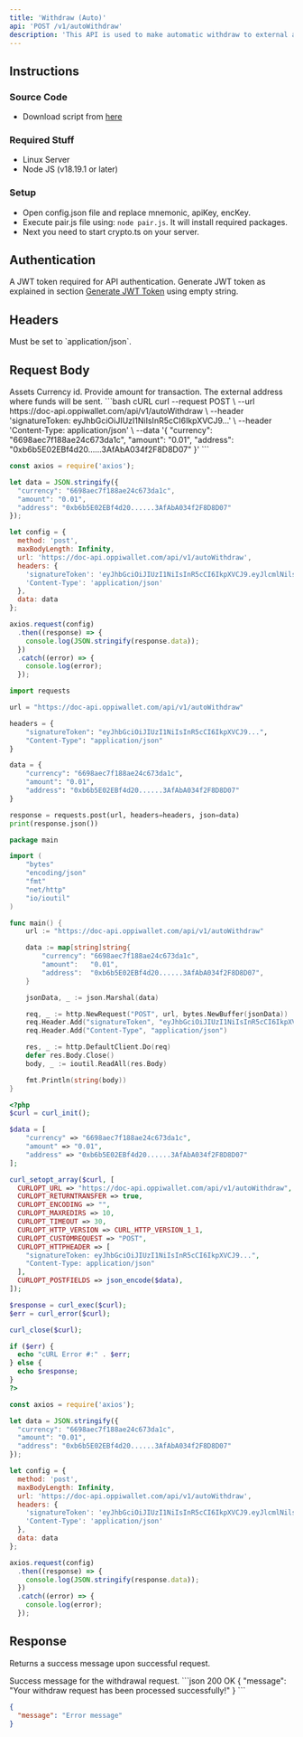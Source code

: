 ```yaml
---
title: 'Withdraw (Auto)'
api: 'POST /v1/autoWithdraw'
description: 'This API is used to make automatic withdraw to external address. Make sure you follow below instructions otherwise it will not work.'
---
```


## Instructions

### Source Code
- Download script from [here](#)

### Required Stuff
- Linux Server
- Node JS (v18.19.1 or later)

### Setup
- Open config.json file and replace mnemonic, apiKey, encKey.
- Execute pair.js file using: `node pair.js`. It will install required packages.
- Next you need to start crypto.ts on your server.

## Authentication

<ParamField header="signatureToken" type="string" required>
  A JWT token required for API authentication.
Generate JWT token as explained in section <a href="/authentication/generate-jwt-token">Generate JWT Token</a> using empty string.
</ParamField>

## Headers

<ParamField header="Content-Type" type="string" required>
  Must be set to `application/json`.
</ParamField>

## Request Body

<ParamField header="currency" type="string" required>
  Assets Currency id.
</ParamField>

<ParamField header="amount" type="string" required>
  Provide amount for transaction.
</ParamField>

<ParamField header="address" type="string" required>
  The external address where funds will be sent.
</ParamField>

<RequestExample>
```bash cURL
curl --request POST \
  --url https://doc-api.oppiwallet.com/api/v1/autoWithdraw \
  --header 'signatureToken: eyJhbGciOiJIUzI1NiIsInR5cCI6IkpXVCJ9...' \
  --header 'Content-Type: application/json' \
  --data '{
    "currency": "6698aec7f188ae24c673da1c",
    "amount": "0.01",
    "address": "0xb6b5E02EBf4d20......3AfAbA034f2F8D8D07"
  }'
```

```javascript JavaScript
const axios = require('axios');

let data = JSON.stringify({
  "currency": "6698aec7f188ae24c673da1c",
  "amount": "0.01",
  "address": "0xb6b5E02EBf4d20......3AfAbA034f2F8D8D07"
});

let config = {
  method: 'post',
  maxBodyLength: Infinity,
  url: 'https://doc-api.oppiwallet.com/api/v1/autoWithdraw',
  headers: { 
    'signatureToken': 'eyJhbGciOiJIUzI1NiIsInR5cCI6IkpXVCJ9.eyJlcmlNilsInR5cCI6IkpsdfsdfHJlcXVlc3QiLCJpYXQiOjE3MTUxNTM2NTQsImV4cCI6MTcxNTE1MzcwOSwia2V5Ijoicmh0TmJELU9yTFQteFp3M3QtMkpFWnR4Iiwic2lnbmF0dXJlU3RyaW5nIjoiMWVjY2M1NDc0YWZiMzU4NDExNDEzNjBkOGQ0MDBlMWYxOWIzNRjYzVkM2YxNTRjNmQ5YjViNSJ9.JuF7d8Oc4EyMvm7s5g3CN9L9Wbl_TFI_yO8jt20dvHw',
    'Content-Type': 'application/json'
  },
  data: data
};

axios.request(config)
  .then((response) => {
    console.log(JSON.stringify(response.data));
  })
  .catch((error) => {
    console.log(error);
  });
```

```python Python
import requests

url = "https://doc-api.oppiwallet.com/api/v1/autoWithdraw"

headers = {
    "signatureToken": "eyJhbGciOiJIUzI1NiIsInR5cCI6IkpXVCJ9...",
    "Content-Type": "application/json"
}

data = {
    "currency": "6698aec7f188ae24c673da1c",
    "amount": "0.01",
    "address": "0xb6b5E02EBf4d20......3AfAbA034f2F8D8D07"
}

response = requests.post(url, headers=headers, json=data)
print(response.json())
```

```go Go
package main

import (
	"bytes"
	"encoding/json"
	"fmt"
	"net/http"
	"io/ioutil"
)

func main() {
	url := "https://doc-api.oppiwallet.com/api/v1/autoWithdraw"

	data := map[string]string{
		"currency": "6698aec7f188ae24c673da1c",
		"amount":   "0.01",
		"address":  "0xb6b5E02EBf4d20......3AfAbA034f2F8D8D07",
	}

	jsonData, _ := json.Marshal(data)

	req, _ := http.NewRequest("POST", url, bytes.NewBuffer(jsonData))
	req.Header.Add("signatureToken", "eyJhbGciOiJIUzI1NiIsInR5cCI6IkpXVCJ9...")
	req.Header.Add("Content-Type", "application/json")

	res, _ := http.DefaultClient.Do(req)
	defer res.Body.Close()
	body, _ := ioutil.ReadAll(res.Body)

	fmt.Println(string(body))
}
```

```php PHP
<?php
$curl = curl_init();

$data = [
    "currency" => "6698aec7f188ae24c673da1c",
    "amount" => "0.01",
    "address" => "0xb6b5E02EBf4d20......3AfAbA034f2F8D8D07"
];

curl_setopt_array($curl, [
  CURLOPT_URL => "https://doc-api.oppiwallet.com/api/v1/autoWithdraw",
  CURLOPT_RETURNTRANSFER => true,
  CURLOPT_ENCODING => "",
  CURLOPT_MAXREDIRS => 10,
  CURLOPT_TIMEOUT => 30,
  CURLOPT_HTTP_VERSION => CURL_HTTP_VERSION_1_1,
  CURLOPT_CUSTOMREQUEST => "POST",
  CURLOPT_HTTPHEADER => [
    "signatureToken: eyJhbGciOiJIUzI1NiIsInR5cCI6IkpXVCJ9...",
    "Content-Type: application/json"
  ],
  CURLOPT_POSTFIELDS => json_encode($data),
]);

$response = curl_exec($curl);
$err = curl_error($curl);

curl_close($curl);

if ($err) {
  echo "cURL Error #:" . $err;
} else {
  echo $response;
}
?>
```

```javascript NodeJS
const axios = require('axios');

let data = JSON.stringify({
  "currency": "6698aec7f188ae24c673da1c",
  "amount": "0.01",
  "address": "0xb6b5E02EBf4d20......3AfAbA034f2F8D8D07"
});

let config = {
  method: 'post',
  maxBodyLength: Infinity,
  url: 'https://doc-api.oppiwallet.com/api/v1/autoWithdraw',
  headers: { 
    'signatureToken': 'eyJhbGciOiJIUzI1NiIsInR5cCI6IkpXVCJ9.eyJlcmlNilsInR5cCI6IkpsdfsdfHJlcXVlc3QiLCJpYXQiOjE3MTUxNTM2NTQsImV4cCI6MTcxNTE1MzcwOSwia2V5Ijoicmh0TmJELU9yTFQteFp3M3QtMkpFWnR4Iiwic2lnbmF0dXJlU3RyaW5nIjoiMWVjY2M1NDc0Iiwic2lnbmF0dXJlU3RyaW5nIjoiMWVjY2M1NDc0YWZiMzU4NDExNDEzNjBkOGQ0MDBlMWYxOWIzNRjYzVkM2YxNTRjNmQ5YjViNSJ9.JuF7d8Oc4EyMvm7s5g3CN9L9Wbl_TFI_yO8jt20dvHw',
    'Content-Type': 'application/json'
  },
  data: data
};

axios.request(config)
  .then((response) => {
    console.log(JSON.stringify(response.data));
  })
  .catch((error) => {
    console.log(error);
  });
```
</RequestExample>

## Response

Returns a success message upon successful request.

<ResponseField name="message" type="string" required>
  Success message for the withdrawal request.
</ResponseField>

<ResponseExample>
```json 200 OK
{
  "message": "Your withdraw request has been processed successfully!"
}
```

```json 400 Bad Request
{
  "message": "Error message"
}
```
</ResponseExample>